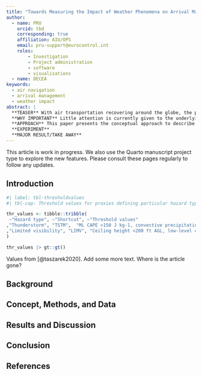 ```yaml
---
title: "Towards Measuring the Impact of Weather Phenomena on Arrival Management"
author: 
  - name: PRU
    orcid: tbd
    corresponding: true
    affiliation: AIU/OPS
    email: pru-support@eurocontrol.int
    roles:
        - Investigation
        - Project administration
        - software
        - visualisations
  - name: DECEA        
keywords:
  - air navigation
  - arrival management
  - weather impact
abstract: |
  **TEASER** With air transportation recovering around the globe, the policy focus shifts back to environmental protection and the climate change impact of air transportation. Arrival operations at airports form part of a substantial benefit pool.
  **WHY IMPORTANT** Little attention is currently given to the underlying mechanism of changing weather phenomena on arriving air traffic.
  **APPROACH** This paper presents the conceptual approach to describe arrival management sequencing as a spatio-temporal problem within 200NM around an airport. The success of the trajectory-based operations will be analysed in light of significant weather disruptions at the arrival airports and within the studied arrival horizon.
  **EXPERIMENT**
  **MAJOR RESULT/TAKE AWAY**
---
```


::: {.callout-note}
This article is work in progress. We also use the Quarto manuscript project type to explore the new features. Please consult these pages regularly to follow any updates.
:::

## Introduction

```r
#| label: tbl-thresholdvalues
#| tbl-cap: Threshold values for proxies defining particular hazard type.

thr_values <- tibble::tribble(
 ~"Hazard type", ~"Shortcut", ~"Threshold values"
,"Thunderstorm", "TSTM",  "ML CAPE >150 J kg-1, convective precipitation >0.25 mm h-1" 
,"Limited visibility", "LIMV", "Ceiling height <200 ft AGL, low-level cloud cover ¼100%" ,"Low-level wind shear", "LLWS", "0–100 m AGL vertical wind shear gradient >3 kt per 100 ft" ,"Snowfall", "SNOW", "Snowfall >0.5 mm h 1 (liquid water content equivalent)"  
)

thr_values |> gt::gt()
```

Values from [@taszarek2020].
Add some more text. Where is the article gone?

## Background

## Concept, Methods, and Data

## Results and Discussion

## Conclusion

## References